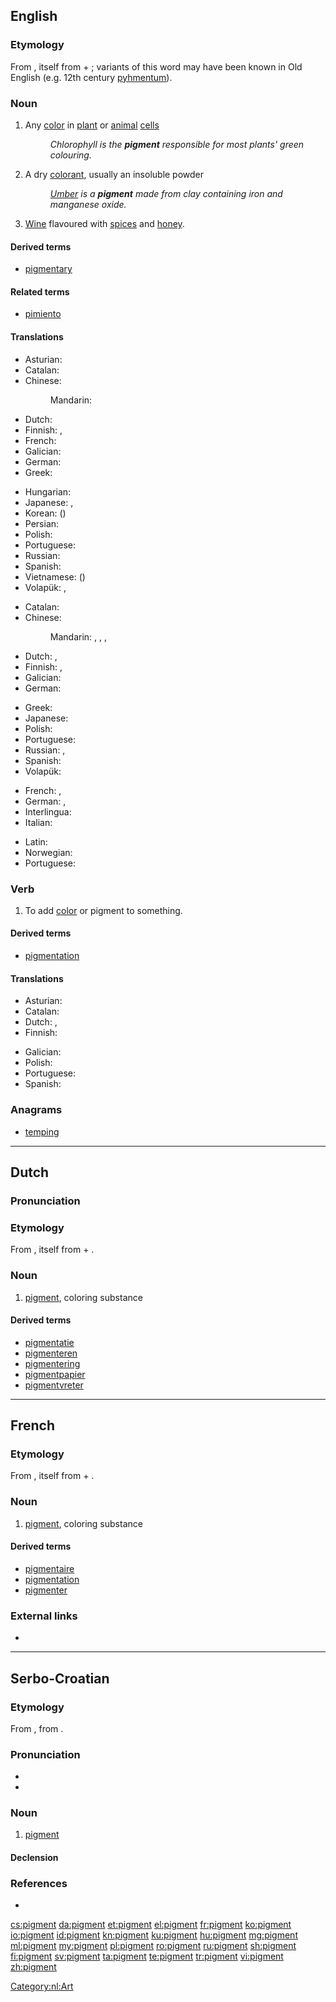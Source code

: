 {{also|Pigment}}
==English==
{{wikipedia}}

===Etymology===
From {{etyl|la|en}} {{term|pigmentum||pigment|lang=la}}, itself from {{m|la|pingō||I paint}} + {{term|-mentum|lang=la}}; variants of this word may have been known in Old English (e.g. 12th century [[pyhmentum]]).

===Noun===
{{en-noun}}

# {{context|biology|lang=en}} Any [[color]] in [[plant]] or [[animal]] [[cell]]s
#: ''Chlorophyll is the '''pigment''' responsible for most plants' green colouring.''
# A dry [[colorant]], usually an insoluble powder
#: ''[[umber|Umber]] is a '''pigment''' made from clay containing iron and manganese oxide.''
# {{context|obsolete|lang=en}} [[wine|Wine]] flavoured with [[spice]]s and [[honey]].
#: {{rfquotek|Sir Walter Scott}}

====Derived terms====
* [[pigmentary]]

====Related terms====
* [[pimiento]]

====Translations====
{{trans-top|any color in plant or animal cells}}
* Asturian: {{t|ast|pigmentu|m}}
* Catalan: {{t|ca|pigment|m}}
* Chinese:
*: Mandarin: {{t+|cmn|色素|tr=sèsù|sc=Hani}}
* Dutch: {{t|nl|pigment|n}}
* Finnish: {{t+|fi|pigmentti}}, {{t+|fi|väriaine}}
* French: {{t+|fr|pigment|m}}
* Galician: {{t+|gl|pigmento|m}}
* German: {{t+|de|Pigment|n}}
* Greek: {{t|el|χρωστική ουσία|f|tr=chrostikí ousía|sc=Grek}}
{{trans-mid}}
* Hungarian: {{t+|hu|pigment}}
* Japanese: {{t|ja|色素|tr=[[しきそ]], shikiso}}, {{t|ja|顔料|tr=がんりょう, ganryō|sc=Jpan}}
* Korean: {{t|ko|색소|sc=Kore}} ({{t+|ko|色素|sc=Kore}})
* Persian: {{t+|fa|رنگیزه|tr=rangize|sc=fa-Arab}}
* Polish: {{t+|pl|pigment|m}}
* Portuguese: {{t+|pt|pigmento|m}}
* Russian: {{t+|ru|пигмент|m|tr=pigmént|sc=Cyrl}}
* Spanish: {{t+|es|pigmento}}
* Vietnamese: {{t+|vi|sắc tố}} ({{t|vi|色素}})
* Volapük: {{t+|vo|köl}}, {{t|vo|täin}}
{{trans-bottom}}

{{trans-top|a dry colorant, usually an insoluble powder}}
* Catalan: {{t|ca|pigment|m}}
* Chinese:
*: Mandarin: {{t|cmn|顏料|sc=Hani}}, {{t+|cmn|颜料|tr=yánliào|sc=Hani}}, {{t|cmn|著色劑|sc=Hani}}, {{t|cmn|着色剂|tr=zhuósèjì|sc=Hani}}
* Dutch: {{t|nl|pigment|n}}, {{t+|nl|kleurstof}}
* Finnish: {{t+|fi|pigmentti}}, {{t+|fi|väriaine}}
* Galician: {{t+|gl|pigmento|m}}
* German: {{t+|de|Farbstoff|m}}
{{trans-mid}}
* Greek: {{t+|el|βαφή|f|tr=vafí|sc=Grek}}
* Japanese: {{t|ja|顔料|tr=[[がんりょう]], ganryō}}
* Polish: {{t+|pl|pigment|m}}
* Portuguese: {{t+|pt|pigmento|m}}
* Russian: {{t+|ru|пигмент|m|tr=pigmént|sc=Cyrl}}, {{t+|ru|краситель|m|tr=krasítelʹ|sc=Cyrl}}
* Spanish: {{t+|es|pigmento|m}}
* Volapük: {{t+|vo|köl}}
{{trans-bottom}}

{{checktrans-top}}
* French: {{t-check|fr|#French|pigment|m}}, {{t-check|fr|colorant|m}}
* German: {{t-check|de|Farbstoff}}, {{t-check|de|Pigment|n}}
* Interlingua: {{t-check|ia|pigmento}}
* Italian: {{t-check|it|pigmento|m}}
{{trans-mid}}
* Latin: {{t-check|la|pigmentum|n}}
* Norwegian: {{t-check|no|pigment}}
* Portuguese: {{t-check|pt|pigmento|m}}
{{trans-bottom}}

===Verb===
{{en-verb}}

# {{context|transitive|lang=en}} To add [[color]] or pigment to something.

====Derived terms====
* [[pigmentation]]

====Translations====
{{trans-top|To add color or pigment}}
* Asturian: {{t|ast|pigmentar}}
* Catalan: {{t+|ca|pigmentar}}
* Dutch: {{t+|nl|kleuren}}, {{t|nl|pigmenteren}}
* Finnish: {{t|fi|värjätä}}
{{trans-mid}}
* Galician: {{t+|gl|pigmentar}}
* Polish: {{t|pl|pigmentować}}
* Portuguese: {{t|pt|pigmentar}}
* Spanish: {{t|es|pigmentar}}
{{trans-bottom}}

===Anagrams===
* [[temping#English|temping]]

----

==Dutch==

===Pronunciation===
{{hyphenation|pig|ment|lang=nl}}

===Etymology===
From {{etyl|la|nl}} {{term|pigmentum||pigment|lang=la}}, itself from {{m|la|pingō||I paint}} + {{term|-mentum|lang=la}}.

===Noun===
{{nl-noun|n|-en|pigmentje}}

# [[#English|pigment]], coloring substance

====Derived terms====
* [[pigmentatie]]
* [[pigmenteren]]
* [[pigmentering]]
* [[pigmentpapier]] {{g|n}}
* [[pigmentvreter]] {{g|m}}

[[Category:nl:Art]]

----

==French==

===Etymology===
From {{etyl|la|fr}} {{term|pigmentum||pigment|lang=la}}, itself from {{m|la|pingō||I paint}} + {{term|-mentum|lang=la}}.

===Noun===
{{fr-noun|m}}

# [[#English|pigment]], coloring substance

====Derived terms====
* [[pigmentaire]]
* [[pigmentation]]
* [[pigmenter]]

===External links===
* {{R:TLFi}}

----

==Serbo-Croatian==

===Etymology===
From {{etyl|de|sh}} {{term|Pigment|lang=de}}, from {{etyl|la|sh}} {{term|pigmentum|lang=la}}.

===Pronunciation===
* {{IPA|/pǐɡment/|lang=sh}}
* {{hyphenation|pi|gment|lang=sh}}

===Noun===
{{sh-noun|g=m|head=pìgment|r|пигмент|пѝгмент}}

# [[#English|pigment]]

====Declension====
{{sh-decl-noun
|pìgment|pigmenti
|pigmenta|pìgmenātā
|pigmentu|pigmentima
|pigment|pigmente
|pigmente|pigmenti
|pigmentu|pigmentima
|pigmentom|pigmentima
}}

===References===
* {{R:sh:HJP|eV5jUBE%3D}}

[[cs:pigment]]
[[da:pigment]]
[[et:pigment]]
[[el:pigment]]
[[fr:pigment]]
[[ko:pigment]]
[[io:pigment]]
[[id:pigment]]
[[kn:pigment]]
[[ku:pigment]]
[[hu:pigment]]
[[mg:pigment]]
[[ml:pigment]]
[[my:pigment]]
[[pl:pigment]]
[[ro:pigment]]
[[ru:pigment]]
[[sh:pigment]]
[[fi:pigment]]
[[sv:pigment]]
[[ta:pigment]]
[[te:pigment]]
[[tr:pigment]]
[[vi:pigment]]
[[zh:pigment]]